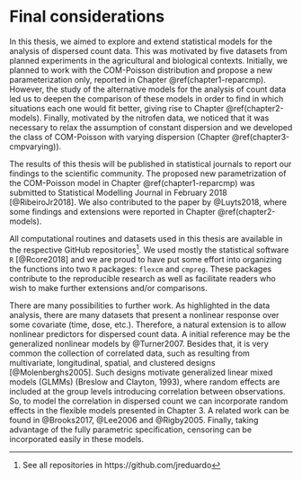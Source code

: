 # Final considerations # {#chapterX-final}

In this thesis, we aimed to explore and extend statistical models for
the analysis of dispersed count data. This was motivated by five
datasets from planned experiments in the agricultural and biological
contexts. Initially, we planned to work with the COM-Poisson
distribution and propose a new parameterization only, reported in
Chapter \@ref(chapter1-reparcmp). However, the study of the alternative
models for the analysis of count data led us to deepen the comparison of
these models in order to find in which situations each one would fit
better, giving rise to Chapter \@ref(chapter2-models). Finally,
motivated by the nitrofen data, we noticed that it was necessary to
relax the assumption of constant dispersion and we developed the class
of COM-Poisson with varying dispersion (Chapter
\@ref(chapter3-cmpvarying)).

The results of this thesis will be published in statistical journals to
report our findings to the scientific community. The proposed
new parametrization of the COM-Poisson model in Chapter
\@ref(chapter1-reparcmp) was submitted to Statistical Modelling Journal
in February 2018 [@RibeiroJr2018]. We also contributed to the paper by
@Luyts2018, where some findings and extensions were reported in Chapter
\@ref(chapter2-models).

All computational routines and datasets used in this thesis are
available in the respective GitHub
repositories^[See all repositories in https://github.com/jreduardo]. We
used mostly the statistical software `R` [@Rcore2018] and we are proud
to have put some effort into organizing the functions into two `R`
packages: `flexcm` and `cmpreg`. These packages contribute to the
reproducible research as well as facilitate readers who wish to make
further extensions and/or comparisons.

There are many possibilities to further work. As highlighted in the data
analysis, there are many datasets that present a nonlinear response over
some covariate (time, dose, etc.). Therefore, a natural extension is to
allow nonlinear predictors for dispersed count data. A initial reference
may be the generalized nonlinear models by @Turner2007. Besides that, it
is very common the collection of correlated data, such as resulting from
multivariate, longitudinal, spatial, and clustered designs
[@Molenberghs2005]. Such designs motivate generalized linear mixed
models (GLMMs) (Breslow and Clayton, 1993), where random effects are
included at the group levels introducing correlation between
observations. So, to model the correlation in dispersed count we can
incorporate random effects in the flexible models presented in
Chapter 3. A related work can be found in @Brooks2017, @Lee2006 and
@Rigby2005. Finally, taking advantage of the fully parametric
specification, censoring can be incorporated easily in these models.

<!-- \section*{References} -->
<!-- \vspace{-1cm} -->
\printbibliography[segment=\therefsegment,heading=subbibliography,title={\numberline{}References}]
